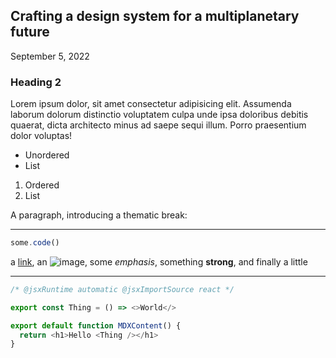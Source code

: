 ## Crafting a design system for a multiplanetary future 

<p className="text-sm text-emerald-600">September 5, 2022</p>

### Heading 2

Lorem ipsum dolor, sit amet consectetur adipisicing elit. 
Assumenda laborum dolorum distinctio voluptatem culpa unde ipsa doloribus debitis quaerat, 
dicta architecto minus ad saepe sequi illum. Porro praesentium dolor voluptas!

* Unordered
* List

1. Ordered
2. List

A paragraph, introducing a thematic break:

---

```js
some.code()
```

a [link](https://example.com), an ![image](/imgs/logo_kachimushi.png), some *emphasis*,
something **strong**, and finally a little

---

``` js
/* @jsxRuntime automatic @jsxImportSource react */

export const Thing = () => <>World</>

export default function MDXContent() {
  return <h1>Hello <Thing /></h1>
}
```